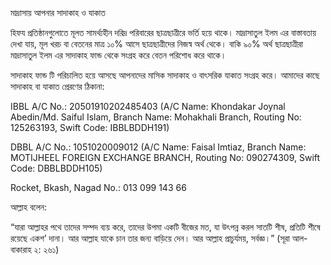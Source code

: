 
<SEO pageTitle="মাদ্রাসায় আপনার সাদাকাহ ও যাকাতে" />
<Box maxWidth={960} margin="0 auto" padding={{ xs: 3, sm: 4 }}>
  <Text variant="h2" textAlign="center">
    মাদ্রাসায় আপনার সাদাকাহ ও যাকাত
  </Text>
  <Divider />
  <Breadcrumb
    links={[
      { url: '/', name: 'নীড়পাতা' },
      { url: '/finance/', name: 'আর্থিক ব্যাপার' },
    ]}
  />
  <Divider />

হিফয প্রতিষ্ঠানগুলোতে মূলত সামর্থ্যহীন দরিদ্র পরিবারের ছাত্রছাত্রীরে ভর্তি হয়ে থাকে। মাদ্রাসাতুল ইলম এর বাস্তাবতায় দেখা যায়, মূল খরচ বা বেতনের মাত্র ১০% আসে ছাত্রছাত্রীদের নিজস্ব অর্থ থেকে। বাকি ৯০% অর্থ ছাত্রছাত্রীরা মাদ্রাসাতুল ইলম এর সাদাকাহ ফান্ড থেকে সংগ্রহ করে বেতন পরিশোধ করে থাকে।

সাদাকাহ ফান্ড টি পরিচালিত হয়ে আসছে আপনাদের মাসিক সাদাকাহ ও বাৎসরিক যাকাত সংগ্রহ করে। আমাদের কাছে সাদাকাহ বা যাকাত প্রেরণের ঠিকানা:

IBBL A/C No.: 20501910202485403 (A/C Name: Khondakar Joynal Abedin/Md. Saiful Islam, Branch Name: Mohakhali Branch, Routing No: 125263193, Swift Code: IBBLBDDH191)

DBBL A/C No.: 1051020009012 (A/C Name: Faisal Imtiaz, Branch Name: MOTIJHEEL FOREIGN EXCHANGE BRANCH, Routing No: 090274309, Swift Code: DBBLBDDH105)

Rocket, Bkash, Nagad No.: 013 099 143 66

আল্লাহ বলেন:

“যারা আল্লাহর পথে তাদের সম্পদ ব্যয় করে, তাদের উপমা একটি বীজের মত, যা উৎপন্ন করল সাতটি শীষ, প্রতিটি শীষে রয়েছে একশ’ দানা। আর আল্লাহ যাকে চান তার জন্য বাড়িয়ে দেন। আর আল্লাহ প্রাচুর্যময়, সর্বজ্ঞ।” (সূরা আল-বাকারাহ ২: ২৬১)

</Box>
